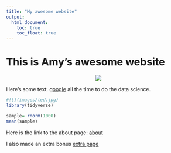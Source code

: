 ```yaml
---
title: "My awesome website"
output: 
  html_document:
    toc: true
    toc_float: true
---
```


# This is Amy's awesome website

<center>
![](https://media.giphy.com/media/drXGoW1iudhKw/giphy.gif)
</center>

Here's some text.
[google](https://www.google.com/) all the time to do the data science.

```r
#![](images/ted.jpg)
library(tidyverse)

sample= rnorm(1000)
mean(sample)


```


Here is the link to the about page:
[about](about.html)

I also made an extra bonus [extra page](extra_page.html)

